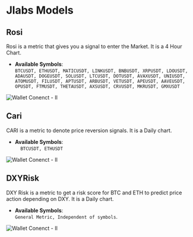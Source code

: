 # Jlabs Models

## Rosi

Rosi is a metric that gives you a signal to enter the Market. It is a 4 Hour Chart.

- **Available Symbols**:  
  `BTCUSDT, ETHUSDT, MATICUSDT, LINKUSDT, BNBUSDT, XRPUSDT, LDOUSDT, ADAUSDT, DOGEUSDT, SOLUSDT, LTCUSDT, DOTUSDT, AVAXUSDT, UNIUSDT, ATOMUSDT, FILUSDT, APTUSDT, ARBUSDT, VETUSDT, APEUSDT, AAVEUSDT, OPUSDT, FTMUSDT, THETAUSDT, AXSUSDT, CRVUSDT, MKRUSDT, GMXUSDT`

![Wallet Conenct - II](./../../../../../assets/images/ROSI.png)

## Cari

CARI is a metric to denote price reversion signals. It is a Daily chart.

- **Available Symbols**:  
  `  BTCUSDT, ETHUSDT`

![Wallet Conenct - II](./../../../../../assets/images/cari.png)

## DXYRisk

DXY Risk is a metric to get a risk score for BTC and ETH to predict price action depending on DXY. It is a Daily chart.

- **Available Symbols**:  
  `General Metric, Independent of symbols`.

![Wallet Conenct - II](./../../../../../assets/images/dxyrisk.png)
